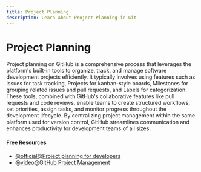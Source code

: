```yaml
---
title: Project Planning
description: Learn about Project Planning in Git
---
```


# Project Planning

Project planning on GitHub is a comprehensive process that leverages the platform's built-in tools to organize, track, and manage software development projects efficiently. It typically involves using features such as Issues for task tracking, Projects for kanban-style boards, Milestones for grouping related issues and pull requests, and Labels for categorization. These tools, combined with GitHub's collaborative features like pull requests and code reviews, enable teams to create structured workflows, set priorities, assign tasks, and monitor progress throughout the development lifecycle. By centralizing project management within the same platform used for version control, GitHub streamlines communication and enhances productivity for development teams of all sizes.

#### Free Resources

- [@official@Project planning for developers](https://github.com/features/issues)
- [@video@GitHub Project Management](https://www.youtube.com/watch?v=oPQgFxHcjAw)

<Outlet path="5-github/basics/project-planning" />

